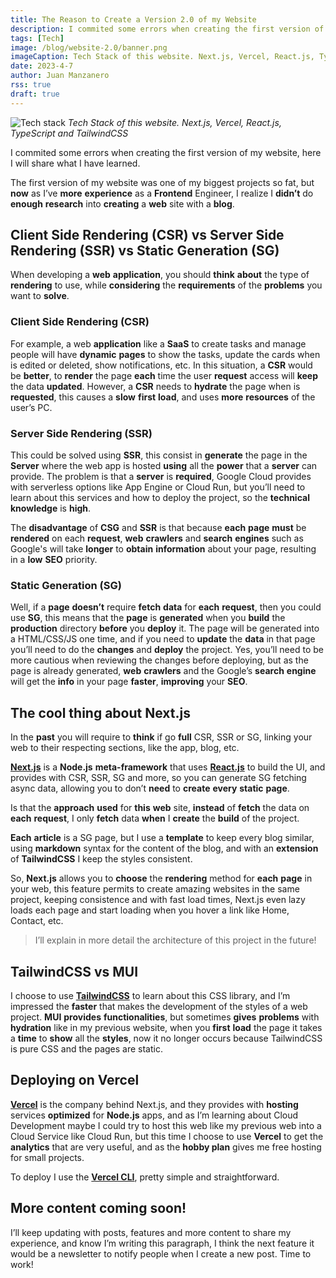 ```yaml
---
title: The Reason to Create a Version 2.0 of my Website
description: I commited some errors when creating the first version of my website, here I will share what I have learned.
tags: [Tech]
image: /blog/website-2.0/banner.png
imageCaption: Tech Stack of this website. Next.js, Vercel, React.js, TypeScript and TailwindCSS
date: 2023-4-7
author: Juan Manzanero
rss: true
draft: true
---
```


![Tech stack](@/assets/blog/website-2.0/banner.png) _Tech Stack of this website.
Next.js, Vercel, React.js, TypeScript and TailwindCSS_

I commited some errors when creating the first version of my website, here I will share what I have learned.

The first version of my website was one of my biggest projects so fat, but
**now** as I’ve **more** **experience** as a **Frontend** Engineer, I realize I
**didn’t** do **enough** **research** into **creating** a **web** site with a
**blog**.

## Client Side Rendering (CSR) vs Server Side Rendering (SSR) vs Static Generation (SG)

When developing a **web** **application**, you should **think** **about** the
type of **rendering** to use, while **considering** the **requirements** of the
**problems** you want to **solve**.

### Client Side Rendering (CSR)

For example, a web **application** like a **SaaS** to create tasks and manage
people will have **dynamic** **pages** to show the tasks, update the cards when
is edited or deleted, show notifications, etc. In this situation, a **CSR**
would be **better**, to **render** the page **each** time the user **request**
access will **keep** the data **updated**. However, a **CSR** needs to
**hydrate** the page when is **requested**, this causes a **slow** **first**
**load**, and uses **more** **resources** of the user’s PC.

### Server Side Rendering (SSR)

This could be solved using **SSR**, this consist in **generate** the page in the
**Server** where the web app is hosted **using** all the **power** that a
**server** can provide. The problem is that a **server** is **required**, Google
Cloud provides with serverless options like App Engine or Cloud Run, but you’ll
need to learn about this services and how to deploy the project, so the
**technical** **knowledge** is **high**.

The **disadvantage** of **CSG** and **SSR** is that because **each** **page**
**must** be **rendered** on each **request**, **web** **crawlers** and
**search** **engines** such as Google's will take **longer** to **obtain**
**information** about your page, resulting in a **low** **SEO** priority.

### Static Generation (SG)

Well, if a **page** **doesn’t** require **fetch** **data** for **each**
**request**, then you could use **SG**, this means that the **page** is
**generated** when you **build** the **production** directory **before** you
**deploy** it. The page will be generated into a HTML/CSS/JS one time, and if
you need to **update** the **data** in that page you’ll need to do the
**changes** and **deploy** the project. Yes, you’ll need to be more cautious
when reviewing the changes before deploying, but as the page is already
generated, **web** **crawlers** and the Google’s **search** **engine** will get
the **info** in your page **faster**, **improving** your **SEO**.

## The cool thing about Next.js

In the **past** you will require to **think** if go **full** CSR, SSR or SG,
linking your web to their respecting sections, like the app, blog, etc.

**[Next.js](https://nextjs.org/)** is a **Node.js** **meta-framework** that uses
**[React.js](https://react.dev/)** to build the UI, and provides with CSR, SSR,
SG and more, so you can generate SG fetching async data, allowing you to don’t
**need** to **create** **every** **static** **page**.

Is that the **approach** **used** for **this** **web** site, **instead** of
**fetch** the data on **each** **request**, I only **fetch** data **when** I
**create** the **build** of the project.

**Each** **article** is a SG page, but I use a **template** to keep every blog
similar, using **markdown** syntax for the content of the blog, and with an
**extension** of **TailwindCSS** I keep the styles consistent.

So, **Next.js** allows you to **choose** the **rendering** method for **each**
**page** in your web, this feature permits to create amazing websites in the
same project, keeping consistence and with fast load times, Next.js even lazy
loads each page and start loading when you hover a link like Home, Contact, etc.

> I’ll explain in more detail the architecture of this project in the future!

## TailwindCSS vs MUI

I choose to use **[TailwindCSS](https://tailwindcss.com/)** to learn about this
CSS library, and I’m impressed the **faster** that makes the development of the
styles of a web project. **MUI** **provides** **functionalities**, but sometimes
**gives** **problems** with **hydration** like in my previous website, when you
**first** **load** the page it takes a **time** to **show** all the **styles**,
now it no longer occurs because TailwindCSS is pure CSS and the pages are
static.

## Deploying on Vercel

**[Vercel](https://vercel.com)** is the company behind Next.js, and they
provides with **hosting** services **optimized** for **Node.js** apps, and as
I’m learning about Cloud Development maybe I could try to host this web like my
previous web into a Cloud Service like Cloud Run, but this time I choose to use
**Vercel** to get the **analytics** that are very useful, and as the **hobby
plan** gives me free hosting for small projects.

To deploy I use the **[Vercel CLI](https://vercel.com/docs/cli)**, pretty simple
and straightforward.

## More content coming soon!

I’ll keep updating with posts, features and more content to share my experience,
and know I’m writing this paragraph, I think the next feature it would be a
newsletter to notify people when I create a new post. Time to work!
